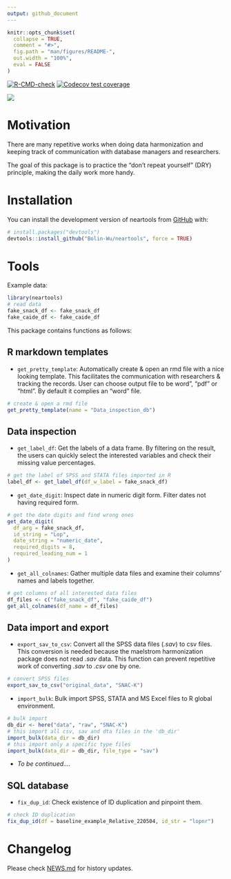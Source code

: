 ```yaml
---
output: github_document
---
```


<!-- README.md is generated from README.Rmd. Please edit that file -->

```r
knitr::opts_chunk$set(
  collapse = TRUE,
  comment = "#>",
  fig.path = "man/figures/README-",
  out.width = "100%",
  eval = FALSE
)
```

  <!-- badges: start -->
  [![R-CMD-check](https://github.com/Bolin-Wu/neartools/actions/workflows/R-CMD-check.yaml/badge.svg)](https://github.com/Bolin-Wu/neartools/actions/workflows/R-CMD-check.yaml)
  [![Codecov test coverage](https://codecov.io/gh/Bolin-Wu/neartools/branch/master/graph/badge.svg)](https://app.codecov.io/gh/Bolin-Wu/neartools?branch=master)
  <!-- badges: end -->
  
![](man/figures/country_map.jpeg)<!-- -->


# Motivation



There are many repetitive works when doing data harmonization and keeping track of communication with database managers and researchers.     

The goal of this package is to practice the "don't repeat yourself" (DRY) principle, making the daily work more handy.

# Installation

You can install the development version of neartools from [GitHub](https://github.com/) with:

``` r
# install.packages("devtools")
devtools::install_github("Bolin-Wu/neartools", force = TRUE)
```


# Tools


Example data:

```r
library(neartools)
# read data
fake_snack_df <- fake_snack_df
fake_caide_df <- fake_caide_df
```

This package contains functions as follows:


## R markdown templates

* `get_pretty_template`: Automatically create & open an rmd file with a nice looking template. This facilitates the communication with researchers & tracking the records. User can choose output file to be word", "pdf" or "html". By default it complies an "word" file. 

```r
# create & open a rmd file
get_pretty_template(name = "Data_inspection_db")
```


## Data inspection

* `get_label_df`: Get the labels of a data frame. By filtering on the result, the users can quickly select the interested variables and check their missing value percentages.

```r
# get the label of SPSS and STATA files imported in R
label_df <- get_label_df(df_w_label = fake_snack_df)
```

* `get_date_digit`: Inspect date in numeric digit form. Filter dates not having required form.

```r
# get the date digits and find wrong ones
get_date_digit(
  df_arg = fake_snack_df,
  id_string = "Lop",
  date_string = "numeric_date",
  required_digits = 8,
  required_leading_num = 1
)
```

* `get_all_colnames`: Gather multiple data files and examine their columns' names and labels together.

```r
# get columns of all interested data files
df_files <- c("fake_snack_df", "fake_caide_df")
get_all_colnames(df_name = df_files)
```



## Data import and export

* `export_sav_to_csv`: Convert all the SPSS data files (*.sav*) to csv files. This conversion is needed because the maelstrom harmonization package does not read *.sav* data. This function can prevent repetitive work of converting *.sav* to *.csv* one by one. 

```r
# convert SPSS files
export_sav_to_csv("original_data", "SNAC-K")
```


* `import_bulk`: Bulk import SPSS, STATA and MS Excel files to R global environment. 


```r
# bulk import
db_dir <- here("data", "raw", "SNAC-K")
# this import all csv, sav and dta files in the 'db_dir'
import_bulk(data_dir = db_dir)
# this import only a specific type files
import_bulk(data_dir = db_dir, file_type = "sav")
```

* *To be continued....*

## SQL database

* `fix_dup_id`: Check existence of ID duplication and pinpoint them.

```r
# check ID duplication
fix_dup_id(df = baseline_example_Relative_220504, id_str = "lopnr")
```

# Changelog 

Please check [NEWS.md](https://github.com/Bolin-Wu/neartools/blob/master/NEWS.md) for history updates.
